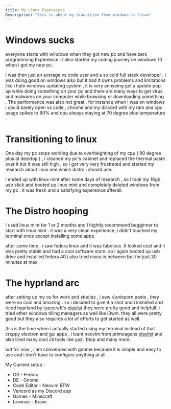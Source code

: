 ```yaml
--- 
title: My Linux Expereince
Description: "this is about my transition from windows to linux"
---
```


# Windows sucks

everyone starts with windows when they got new pc and have zero programming Expereince . I also started my coding journey on windows 10 when i got my new pc. 

I was then just an average vs code user and a so cold full stack developer . i was doing good on windows also but it had it owns problems and limitations like i hate windows updating system , it is very annyoing get a update pop up while doing something on your pc and there are many ways to get virus and malwares on your computer while browsing or downloading something . The performance was also not great . for instance when i was on windows i could barely open vs code , chrome and my discord with my ram and cpu usage spikes to 90% and cpu always staying at 70 degree plus temperature .

# Transitioning to linux 

One day my pc stops working due to overheighting of my cpu ( 90 degree plus at desktop ) , i cleaned my pc's cabinet and replaced the thermal paste over it but it was still high , so i got very very frustrated and started my research about linux and which distro i should use. 

I ended up with linux mint after some days of research , so i took my 16gb usb stick and booted up linux mint and completely deleted windows from my pc . it was fresh and a satisfying expereince afterall.

# The Distro hooping 

I used linux mint for 1 or 2 months and I hightly recommend begginner to start with linux mint . it was a very clean experience, i didn't touched my terminal once except installing some apps. 

after some time , i saw fedora linux and it was fabolous .It looked cool and it was pretty stable and had a cool software store. so i again booted up usb drive and installed fedora 40.i also tried nixos in between but for just 30 minutes at max.

# The hyprland arc

after setting up my os for work and studies , i saw r/unixporn posts , they were so cool and amazing . so i decided to give it a shot and i installed and riced hyprland by typecraft's [playlist](https://www.youtube.com/watch?v=2CP_9-jCV6A&list=PLsz00TDipIfeDrFeSA56W1wPrYYg_Kd-b) they were pretty good and helpfull. i tried other windows tilling managers as well like i3wm. they all were pretty good but they also requires a lot of efforts to get started as well. 

this is the time when i actually started using my terminal instead of that creppy electron and gui apps . i leant neovim from primeagens [playlist](https://www.youtube.com/watch?v=X6AR2RMB5tE&list=PLm323Lc7iSW_wuxqmKx_xxNtJC_hJbQ7R) and also tried many cool cli tools like yazi, btop and many more.

but for now , i am convenced with gnome because it is simple and easy to use and i don't have to configure anything at all . 

My Current setup : 

- OS - Fedora
- DE - Gnome 
- Code Editor - Neovim BTW 
- Vencord as my Discord app
- Games - Minecraft 
- browser - Brave











